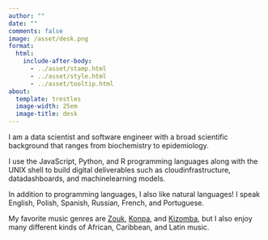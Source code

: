 ```yaml
---
author: ""
date: ""
comments: false
image: /asset/desk.png
format:
  html:
    include-after-body:
      - ../asset/stamp.html
      - ../asset/style.html
      - ../asset/tooltip.html
about:
  template: trestles
  image-width: 25em
  image-title: desk
---
```


I am a data scientist and software engineer with a broad scientific background that ranges from biochemistry to epidemiology.

I use the JavaScript, Python, and R programming languages along with the UNIX shell to build digital deliverables such as cloud[]{.bi .bi-cloud}infrastructure, data[]{.bi .bi-bar-chart-line}dashboards, and machine[]{.bi .bi-robot}learning models.

In addition to programming languages, I also like natural languages! I speak English, Polish, Spanish, Russian, French, and Portuguese.

My favorite music genres are [Zouk](https://en.wikipedia.org/wiki/Zouk#:~:text=a%20musical%20movement%20pioneered%20by%20the%20French%20Antillean%20band%20Kassav%27%20in%20the%20early%201980s), [Konpa](https://en.wikipedia.org/wiki/Compas#:~:text=a%20modern%20m%C3%A9ringue%20dance%20music%20genre%20of%20Haiti), and [Kizomba](https://en.wikipedia.org/wiki/Kizomba#:~:text=a%20social%20dance%20and%20music%20genre%20that%20originated%20in%20Angola%20during%20late%201970s%20to%20early%201980s), but I also enjoy many different kinds of African, Caribbean, and Latin music.
